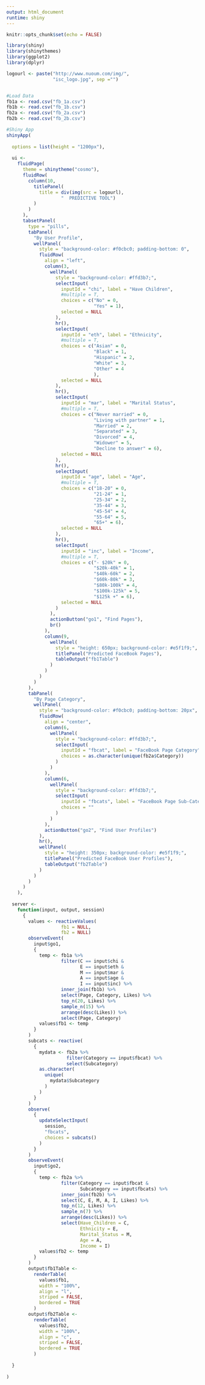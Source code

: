 ---
output: html_document
runtime: shiny
---

```{r setup, echo=FALSE}
knitr::opts_chunk$set(echo = FALSE)
```

```{r interactive_modeler, echo=FALSE, message=FALSE}

library(shiny)
library(shinythemes)
library(ggplot2)
library(dplyr)

logourl <- paste("http://www.nuoum.com/img/",
                 "isc_logo.jpg", sep ="")


#Load Data
fb1a <- read.csv("fb_1a.csv")
fb1b <- read.csv("fb_1b.csv")
fb2a <- read.csv("fb_2a.csv")
fb2b <- read.csv("fb_2b.csv")

#Shiny App
shinyApp(
  
  options = list(height = "1200px"),
    
  ui <- 
    fluidPage(
      theme = shinytheme("cosmo"),
      fluidRow(
        column(10,
          titlePanel(
            title = div(img(src = logourl),
                    "  PREDICTIVE TOOL")
          )
        )
      ),
      tabsetPanel(
        type = "pills",
        tabPanel(
          "By User Profile",
          wellPanel(
            style = "background-color: #f0cbc0; padding-bottom: 0",
            fluidRow(
              align = "left",
              column(3,
                wellPanel(
                  style = "background-color: #ffd3b7;",
                  selectInput(
                    inputId = "chi", label = "Have Children",
                    #multiple = T,
                    choices = c("No" = 0, 
                                "Yes" = 1),
                    selected = NULL
                  ),
                  hr(),
                  selectInput(
                    inputId = "eth", label = "Ethnicity",
                    #multiple = T,
                    choices = c("Asian" = 0, 
                                "Black" = 1, 
                                "Hispanic" = 2, 
                                "White" = 3,
                                "Other" = 4
                                ),
                    selected = NULL
                  ),
                  hr(),
                  selectInput(
                    inputId = "mar", label = "Marital Status",
                    #multiple = T,
                    choices = c("Never married" = 0, 
                                "Living with partner" = 1, 
                                "Married" = 2, 
                                "Separated" = 3,
                                "Divorced" = 4, 
                                "Widower" = 5,
                                "Decline to answer" = 6),
                    selected = NULL
                  ),
                  hr(),
                  selectInput(
                    inputId = "age", label = "Age",
                    #multiple = T,
                    choices = c("18-20" = 0, 
                                "21-24" = 1, 
                                "25-34" = 2, 
                                "35-44" = 3,
                                "45-54" = 4, 
                                "55-64" = 5,
                                "65+" = 6),
                    selected = NULL
                  ),
                  hr(),
                  selectInput(
                    inputId = "inc", label = "Income",
                    #multiple = T,
                    choices = c("- $20k" = 0, 
                                "$20k-40k" = 1, 
                                "$40k-60k" = 2, 
                                "$60k-80k" = 3,
                                "$80k-100k" = 4, 
                                "$100k-125k" = 5,
                                "$125k +" = 6),
                    selected = NULL
                  )
                ),
                actionButton("go1", "Find Pages"),
                br()
              ),
              column(9,
                wellPanel(
                  style = "height: 650px; background-color: #e5f1f9;",
                  titlePanel("Predicted FaceBook Pages"),
                  tableOutput("fb1Table")
                )
              )
            )
          )
        ),
        tabPanel(
          "By Page Category",
          wellPanel(
            style = "background-color: #f0cbc0; padding-bottom: 20px",
            fluidRow(
              align = "center",
              column(6,
                wellPanel(
                  style = "background-color: #ffd3b7;",
                  selectInput(
                    inputId = "fbcat", label = "FaceBook Page Category",
                    choices = as.character(unique(fb2a$Category))
                  )
                )
              ),
              column(6,
                wellPanel(
                  style = "background-color: #ffd3b7;",
                  selectInput(
                    inputId = "fbcats", label = "FaceBook Page Sub-Category",
                    choices = ""
                  )
                )
              ),
              actionButton("go2", "Find User Profiles")
            ),
            hr(),
            wellPanel(
              style = "height: 350px; background-color: #e5f1f9;",
              titlePanel("Predicted FaceBook User Profiles"),
              tableOutput("fb2Table")
            )
          )
        )
      )
    ), 
  
  server <- 
    function(input, output, session)
      {
        values <- reactiveValues(
                    fb1 = NULL,
                    fb2 = NULL)
        observeEvent(
          input$go1, 
          {
            temp <- fb1a %>%
                    filter(C == input$chi &
                           E == input$eth &
                           M == input$mar &
                           A == input$age &
                           I == input$inc) %>% 
                    inner_join(fb1b) %>% 
                    select(Page, Category, Likes) %>% 
                    top_n(20, Likes) %>% 
                    sample_n(15) %>% 
                    arrange(desc(Likes)) %>% 
                    select(Page, Category)
            values$fb1 <- temp 
          }
        )
        subcats <- reactive(
          {
            mydata <- fb2a %>% 
                      filter(Category == input$fbcat) %>% 
                      select(Subcategory)
            as.character(
              unique(
                mydata$Subcategory
              )
            )
          }
        )
        observe(
          {
            updateSelectInput(
              session, 
              "fbcats", 
              choices = subcats()
            )
          }
        )
        observeEvent(
          input$go2, 
          {
            temp <- fb2a %>%
                    filter(Category == input$fbcat &
                           Subcategory == input$fbcats) %>% 
                    inner_join(fb2b) %>% 
                    select(C, E, M, A, I, Likes) %>% 
                    top_n(12, Likes) %>% 
                    sample_n(7) %>% 
                    arrange(desc(Likes)) %>% 
                    select(Have_Children = C, 
                           Ethnicity = E, 
                           Marital_Status = M, 
                           Age = A, 
                           Income = I) 
            values$fb2 <- temp
          }
        )
        output$fb1Table <- 
          renderTable(
            values$fb1,
            width = "100%",
            align = "l",
            striped = FALSE, 
            bordered = TRUE
          )
        output$fb2Table <- 
          renderTable(
            values$fb2,
            width = "100%",
            align = "c",
            striped = FALSE, 
            bordered = TRUE
          )
                  
  }
  
)
```
